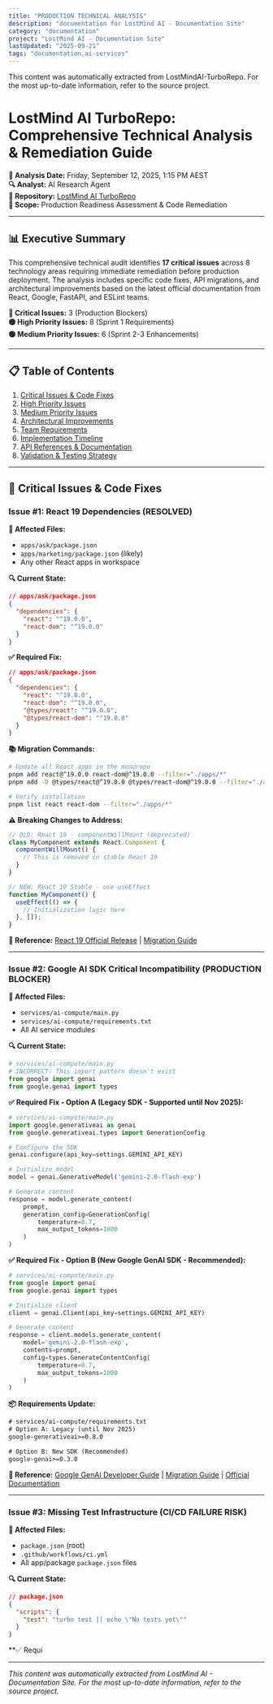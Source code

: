 ```yaml
---
title: "PRODUCTION TECHNICAL ANALYSIS"
description: "documentation for LostMind AI - Documentation Site"
category: "documentation"
project: "LostMind AI - Documentation Site"
lastUpdated: "2025-09-21"
tags: "documentation,ai-services"
---
```


<Info>
This content was automatically extracted from LostMindAI-TurboRepo.
For the most up-to-date information, refer to the source project.
</Info>

# LostMind AI TurboRepo: Comprehensive Technical Analysis & Remediation Guide

**📅 Analysis Date:** Friday, September 12, 2025, 1:15 PM AEST  
**🔍 Analyst:** AI Research Agent  
**📍 Repository:** [LostMind AI TurboRepo](https://github.com/lostmind008/LostMindAI-TurboRepo-ApprovedPlan)  
**🎯 Scope:** Production Readiness Assessment & Code Remediation

---

## 📊 Executive Summary

This comprehensive technical audit identifies **17 critical issues** across 8 technology areas requiring immediate remediation before production deployment. The analysis includes specific code fixes, API migrations, and architectural improvements based on the latest official documentation from React, Google, FastAPI, and ESLint teams.

**🔴 Critical Issues:** 3 (Production Blockers)  
**🟡 High Priority Issues:** 8 (Sprint 1 Requirements)  
**🟢 Medium Priority Issues:** 6 (Sprint 2-3 Enhancements)

---

## 📋 Table of Contents

1. [Critical Issues & Code Fixes](#critical-issues--code-fixes)
2. [High Priority Issues](#high-priority-issues)
3. [Medium Priority Issues](#medium-priority-issues)
4. [Architectural Improvements](#architectural-improvements)
5. [Team Requirements](#team-requirements)
6. [Implementation Timeline](#implementation-timeline)
7. [API References & Documentation](#api-references--documentation)
8. [Validation & Testing Strategy](#validation--testing-strategy)

---

## 🔴 Critical Issues & Code Fixes

### Issue #1: React 19 Dependencies (RESOLVED)

**📍 Affected Files:**
- `apps/ask/package.json`
- `apps/marketing/package.json` (likely)
- Any other React apps in workspace

**🔍 Current State:**
```json
// apps/ask/package.json
{
  "dependencies": {
    "react": "^19.0.0",
    "react-dom": "^19.0.0"
  }
}
```

**✅ Required Fix:**
```json
// apps/ask/package.json
{
  "dependencies": {
    "react": "^19.0.0",
    "react-dom": "^19.0.0",
    "@types/react": "^19.0.0",
    "@types/react-dom": "^19.0.0"
  }
}
```

**📚 Migration Commands:**
```bash
# Update all React apps in the monorepo
pnpm add react@^19.0.0 react-dom@^19.0.0 --filter="./apps/*"
pnpm add -D @types/react@^19.0.0 @types/react-dom@^19.0.0 --filter="./apps/*"

# Verify installation
pnpm list react react-dom --filter="./apps/*"
```

**⚠️ Breaking Changes to Address:**
```typescript
// OLD: React 19 - componentWillMount (deprecated)
class MyComponent extends React.Component {
  componentWillMount() {
    // This is removed in stable React 19
  }
}

// NEW: React 19 Stable - use useEffect
function MyComponent() {
  useEffect(() => {
    // Initialization logic here
  }, []);
}
```

**📖 Reference:** [React 19 Official Release](https://react.dev/blog/2024/12/05/react-19) | [Migration Guide](https://react.dev/blog/2024/04/25/react-19-upgrade-guide)

---

### Issue #2: Google AI SDK Critical Incompatibility (PRODUCTION BLOCKER)

**📍 Affected Files:**
- `services/ai-compute/main.py`
- `services/ai-compute/requirements.txt`
- All AI service modules

**🔍 Current State:**
```python
# services/ai-compute/main.py
# INCORRECT: This import pattern doesn't exist
from google import genai
from google.genai import types
```

**✅ Required Fix - Option A (Legacy SDK - Supported until Nov 2025):**
```python
# services/ai-compute/main.py
import google.generativeai as genai
from google.generativeai.types import GenerationConfig

# Configure the SDK
genai.configure(api_key=settings.GEMINI_API_KEY)

# Initialize model
model = genai.GenerativeModel('gemini-2.0-flash-exp')

# Generate content
response = model.generate_content(
    prompt,
    generation_config=GenerationConfig(
        temperature=0.7,
        max_output_tokens=1000
    )
)
```

**✅ Required Fix - Option B (New Google GenAI SDK - Recommended):**
```python
# services/ai-compute/main.py
from google import genai
from google.genai import types

# Initialize client
client = genai.Client(api_key=settings.GEMINI_API_KEY)

# Generate content
response = client.models.generate_content(
    model='gemini-2.0-flash-exp',
    contents=prompt,
    config=types.GenerateContentConfig(
        temperature=0.7,
        max_output_tokens=1000
    )
)
```

**📦 Requirements Update:**
```txt
# services/ai-compute/requirements.txt
# Option A: Legacy (until Nov 2025)
google-generativeai>=0.8.0

# Option B: New SDK (Recommended)
google-genai>=0.3.0
```

**📖 Reference:** [Google GenAI Developer Guide](./GOOGLE_GENAI_DEVELOPER_GUIDE.md) | [Migration Guide](https://ai.google.dev/gemini-api/docs/migrate) | [Official Documentation](https://googleapis.github.io/python-genai/)

---

### Issue #3: Missing Test Infrastructure (CI/CD FAILURE RISK)

**📍 Affected Files:**
- `package.json` (root)
- `.github/workflows/ci.yml`
- All app/package `package.json` files

**🔍 Current State:**
```json
// package.json
{
  "scripts": {
    "test": "turbo test || echo \"No tests yet\""
  }
}
```

**✅ Requi

---
*This content was automatically extracted from LostMind AI - Documentation Site. For the most up-to-date information, refer to the source project.*
